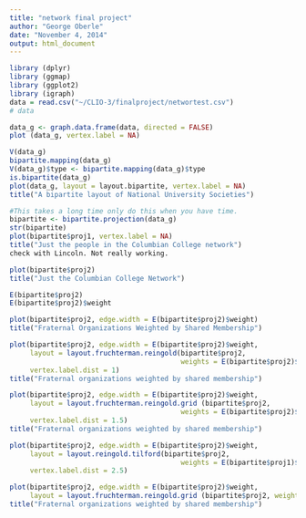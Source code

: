 ```yaml
---
title: "network final project"
author: "George Oberle"
date: "November 4, 2014"
output: html_document
---
```

```r
library (dplyr)
library (ggmap)
library (ggplot2)
library (igraph)
data = read.csv("~/CLIO-3/finalproject/networtest.csv")
# data
```


```r
data_g <- graph.data.frame(data, directed = FALSE)
plot (data_g, vertex.label = NA)
```

```r
V(data_g)
bipartite.mapping(data_g)
V(data_g)$type <- bipartite.mapping(data_g)$type
is.bipartite(data_g)
plot(data_g, layout = layout.bipartite, vertex.label = NA)
title("A bipartite layout of National University Societies")
```

```r
#This takes a long time only do this when you have time.
bipartite <- bipartite.projection(data_g)
str(bipartite)
plot(bipartite$proj1, vertex.label = NA)
title("Just the people in the Columbian College network")
check with Lincoln. Not really working.

```

```r
plot(bipartite$proj2)
title("Just the Columbian College Network")

```

```r
E(bipartite$proj2)
E(bipartite$proj2)$weight

plot(bipartite$proj2, edge.width = E(bipartite$proj2)$weight)
title("Fraternal Organizations Weighted by Shared Membership")
```

```r
plot(bipartite$proj2, edge.width = E(bipartite$proj2)$weight,
     layout = layout.fruchterman.reingold(bipartite$proj2, 
                                          weights = E(bipartite$proj2)$weight),
     vertex.label.dist = 1)
title("Fraternal organizations weighted by shared membership")
```

```r
plot(bipartite$proj2, edge.width = E(bipartite$proj2)$weight,
     layout = layout.fruchterman.reingold.grid (bipartite$proj2, 
                                          weights = E(bipartite$proj2)$weight),
     vertex.label.dist = 1.5)
title("Fraternal organizations weighted by shared membership")


```

```r
plot(bipartite$proj2, edge.width = E(bipartite$proj2)$weight,
     layout = layout.reingold.tilford(bipartite$proj2, 
                                          weights = E(bipartite$proj1)$weight),
     vertex.label.dist = 2.5) 

```

```r
plot(bipartite$proj2, edge.width = E(bipartite$proj2)$weight,
     layout = layout.fruchterman.reingold.grid (bipartite$proj2, weights = E(bipartite$proj2)$weight), vertex.label.dist = 1)
title("Fraternal organizations weighted by shared membership")

```

